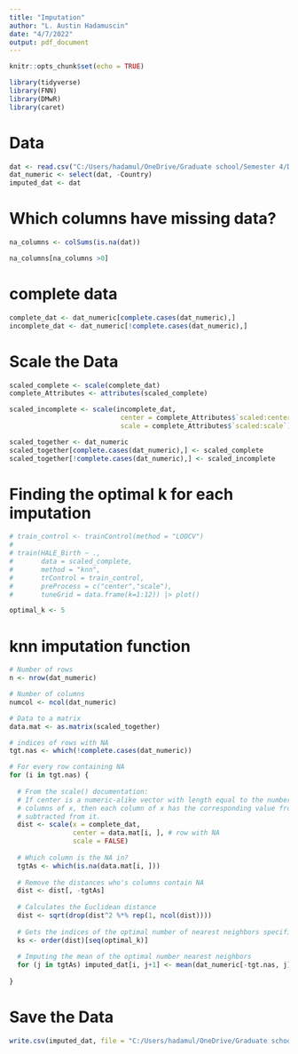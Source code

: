 ```yaml
---
title: "Imputation"
author: "L. Austin Hadamuscin"
date: "4/7/2022"
output: pdf_document
---
```


```r
knitr::opts_chunk$set(echo = TRUE)
```


```r
library(tidyverse)
library(FNN)
library(DMwR)
library(caret)
```

# Data
```r
dat <- read.csv("C:/Users/hadamul/OneDrive/Graduate school/Semester 4/Data Mining/Data-Mining-Final-Project/life14updated.csv")
dat_numeric <- select(dat, -Country)
imputed_dat <- dat
```


# Which columns have missing data?
```r
na_columns <- colSums(is.na(dat))

na_columns[na_columns >0]
```


# complete data
```r
complete_dat <- dat_numeric[complete.cases(dat_numeric),]
incomplete_dat <- dat_numeric[!complete.cases(dat_numeric),]
```

# Scale the Data
```r
scaled_complete <- scale(complete_dat)
complete_Attributes <- attributes(scaled_complete)

scaled_incomplete <- scale(incomplete_dat,
                            center = complete_Attributes$`scaled:center`,
                            scale = complete_Attributes$`scaled:scale`)

scaled_together <- dat_numeric
scaled_together[complete.cases(dat_numeric),] <- scaled_complete
scaled_together[!complete.cases(dat_numeric),] <- scaled_incomplete

```

# Finding the optimal k for each imputation
```r
# train_control <- trainControl(method = "LOOCV")
# 
# train(HALE_Birth ~ .,
#       data = scaled_complete,
#       method = "knn",
#       trControl = train_control,
#       preProcess = c("center","scale"),
#       tuneGrid = data.frame(k=1:12)) |> plot()

optimal_k <- 5
```


# knn imputation function
```r
# Number of rows
n <- nrow(dat_numeric)

# Number of columns
numcol <- ncol(dat_numeric)

# Data to a matrix
data.mat <- as.matrix(scaled_together)

# indices of rows with NA
tgt.nas <- which(!complete.cases(dat_numeric))

# For every row containing NA
for (i in tgt.nas) {
  
  # From the scale() documentation:
  # If center is a numeric-alike vector with length equal to the number of
  # columns of x, then each column of x has the corresponding value from center
  # subtracted from it.
  dist <- scale(x = complete_dat,
                center = data.mat[i, ], # row with NA
                scale = FALSE)
  
  # Which column is the NA in?
  tgtAs <- which(is.na(data.mat[i, ]))
  
  # Remove the distances who's columns contain NA
  dist <- dist[, -tgtAs]
  
  # Calculates the Euclidean distance
  dist <- sqrt(drop(dist^2 %*% rep(1, ncol(dist))))
  
  # Gets the indices of the optimal number of nearest neighbors specified by optimal_k
  ks <- order(dist)[seq(optimal_k)]
  
  # Imputing the mean of the optimal number nearest neighbors
  for (j in tgtAs) imputed_dat[i, j+1] <- mean(dat_numeric[-tgt.nas, j][ks])
  
}
```


# Save the Data
```r
write.csv(imputed_dat, file = "C:/Users/hadamul/OneDrive/Graduate school/Semester 4/Data Mining/Data-Mining-Final-Project/imputedData.csv", row.names = F)
```
